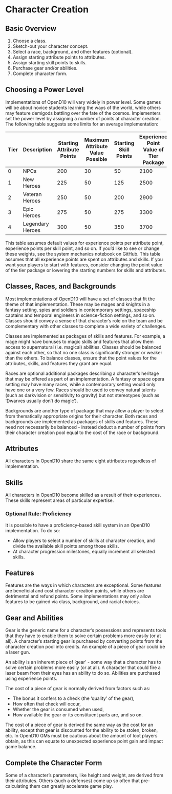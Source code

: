 # Character Creation

## Basic Overview

1. Choose a class.
1. Sketch-out your character concept.
1. Select a race, background, and other features (optional). 
1. Assign starting attribute points to attributes.
1. Assign starting skill points to skills.
1. Purchase gear and/or abilities.
1. Complete character form.

## Choosing a Power Level

Implementations of OpenD10 will vary widely in power level. Some games will be about novice students learning the ways of the world, while others may feature demigods battling over the fate of the cosmos. Implementers set the power level by assigning a number of points at character creation. The following table suggests some limits for an average implementation:

| Tier | Description | Starting Attribute Points | Maximum Attribute Value Possible | Starting Skill Points | Experience Point Value of Tier Package | 
| ----- | ----- | ----- | ----- | ----- | ----- |
| 0 | NPCs | 200 | 30 | 50 | 2100 | 
| 1 | New Heroes | 225 | 50 | 125 | 2500 |
| 2 | Veteran Heroes | 250 | 50 | 200 | 2900 |
| 3 | Epic Heroes | 275 | 50 | 275 | 3300 |
| 4 | Legendary Heroes | 300 | 50 | 350 | 3700 |

This table assumes default values for experience points per attribute point, experience points per skill point, and so on. If you'd like to see or change these weights, see the system mechanics notebook on GitHub. This table assumes that all experience points are spent on attributes and skills. If you want your players to start with features, consider changing the point value of the tier package or lowering the starting numbers for skills and attributes.

## Classes, Races, and Backgrounds

Most implementations of OpenD10 will have a set of classes that fit the theme of that implementation. These may be mages and knights in a fantasy setting, spies and soldiers in contemporary settings, spaceship captains and temporal engineers in science-fiction settings, and so on. Classes should convey a sense of that character’s role on the team and be complementary with other classes to complete a wide variety of challenges. 

Classes are implemented as packages of skills and features. For example, a mage might have bonuses to magic skills and features that allow them access to supernatural (i.e. magical) abilities. Classes should be balanced against each other, so that no one class is significantly stronger or weaker than the others. To balance classes, ensure that the point values for the attributes, skills, and features they grant are equal. 

Races are optional additional packages describing a character’s heritage that may be offered as part of an implementation. A fantasy or space opera setting may have many races, while a contemporary setting would only have one or a very few. Races should be used to convey natural talents (such as darkvision or sensitivity to gravity) but not stereotypes (such as ‘Dwarves usually don’t do magic'). 

Backgrounds are another type of package that may allow a player to select from thematically appropriate origins for their character. Both races and backgrounds are implemented as packages of skills and features. These need not necessarily be balanced - instead deduct a number of points from their character creation pool equal to the cost of the race or background. 

## Attributes

All characters in OpenD10 share the same eight attributes regardless of implementation. 

## Skills

All characters in OpenD10 become skilled as a result of their experiences. These skills represent areas of particular expertise. 

###  Optional Rule: Proficiency

It is possible to have a proficiency-based skill system in an OpenD10 implementation. To do so: 

* Allow players to select a number of skills at character creation, and divide the available skill points among those skills.
* At character progression milestones, equally increment all selected skills. 

## Features

Features are the ways in which characters are exceptional. Some features are beneficial and cost character creation points, while others are detrimental and refund points. Some implementations may only allow features to be gained via class, background, and racial choices.

## Gear and Abilities

Gear is the generic name for a character’s possessions and represents tools that they have to enable them to solve certain problems more easily (or at all). A character’s starting gear is purchased by converting points from the character creation pool into credits. An example of a piece of gear could be a laser gun.

An ability is an inherent piece of 'gear' - some way that a character has to solve certain problems more easily (or at all). A character that could fire a laser beam from their eyes has an ability to do so. Abilities are purchased using experience points.

The cost of a piece of gear is normally derived from factors such as: 

* The bonus it confers to a check (the ‘quality’ of the gear), 
* How often that check will occur,
* Whether the gear is consumed when used,
* How available the gear or its constituent parts are, and so on.

The cost of a piece of gear is derived the same way as the cost for an ability, except that gear is discounted for the ability to be stolen, broken, etc. In OpenD10 GMs must be cautious about the amount of loot players obtain, as this can equate to unexpected experience point gain and impact game balance. 

## Complete the Character Form

Some of a character's parameters, like height and weight, are derived from their attributes. Others (such a defenses) come up so often that pre-calculating them can greatly accelerate game play. 